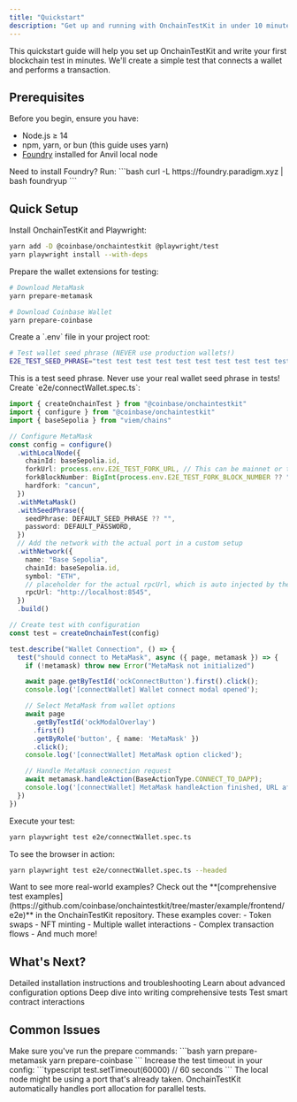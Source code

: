 ```yaml
---
title: "Quickstart"
description: "Get up and running with OnchainTestKit in under 10 minutes"
---
```


This quickstart guide will help you set up OnchainTestKit and write your first blockchain test in minutes. We'll create a simple test that connects a wallet and performs a transaction.

## Prerequisites

Before you begin, ensure you have:

- Node.js ≥ 14
- npm, yarn, or bun (this guide uses yarn)
- [Foundry](https://book.getfoundry.sh/) installed for Anvil local node

<Note>
Need to install Foundry? Run:
```bash
curl -L https://foundry.paradigm.xyz | bash
foundryup
```
</Note>

## Quick Setup

<Steps>
<Step title="Install dependencies">
Install OnchainTestKit and Playwright:

```bash
yarn add -D @coinbase/onchaintestkit @playwright/test
yarn playwright install --with-deps
```
</Step>

<Step title="Download wallet extensions">
Prepare the wallet extensions for testing:

```bash
# Download MetaMask
yarn prepare-metamask

# Download Coinbase Wallet  
yarn prepare-coinbase
```
</Step>

<Step title="Create environment variables">
Create a `.env` file in your project root:

```bash .env
# Test wallet seed phrase (NEVER use production wallets!)
E2E_TEST_SEED_PHRASE="test test test test test test test test test test test junk"
```

<Warning>
This is a test seed phrase. Never use your real wallet seed phrase in tests!
</Warning>
</Step>

<Step title="Create your first test">
Create `e2e/connectWallet.spec.ts`:

```typescript e2e/connectWallet.spec.ts
import { createOnchainTest } from "@coinbase/onchaintestkit"
import { configure } from "@coinbase/onchaintestkit"
import { baseSepolia } from "viem/chains"

// Configure MetaMask
const config = configure()
  .withLocalNode({
    chainId: baseSepolia.id,
    forkUrl: process.env.E2E_TEST_FORK_URL, // This can be mainnet or testnet sepolia url
    forkBlockNumber: BigInt(process.env.E2E_TEST_FORK_BLOCK_NUMBER ?? "0"),
    hardfork: "cancun",
  })
  .withMetaMask()
  .withSeedPhrase({
    seedPhrase: DEFAULT_SEED_PHRASE ?? "",
    password: DEFAULT_PASSWORD,
  })
  // Add the network with the actual port in a custom setup
  .withNetwork({
    name: "Base Sepolia",
    chainId: baseSepolia.id,
    symbol: "ETH",
    // placeholder for the actual rpcUrl, which is auto injected by the node fixture
    rpcUrl: "http://localhost:8545",
  })
  .build()

// Create test with configuration
const test = createOnchainTest(config)

test.describe("Wallet Connection", () => {
  test("should connect to MetaMask", async ({ page, metamask }) => {
    if (!metamask) throw new Error("MetaMask not initialized")

    await page.getByTestId('ockConnectButton').first().click();
    console.log('[connectWallet] Wallet connect modal opened');

    // Select MetaMask from wallet options
    await page
      .getByTestId('ockModalOverlay')
      .first()
      .getByRole('button', { name: 'MetaMask' })
      .click();
    console.log('[connectWallet] MetaMask option clicked');

    // Handle MetaMask connection request
    await metamask.handleAction(BaseActionType.CONNECT_TO_DAPP);
    console.log('[connectWallet] MetaMask handleAction finished, URL after connect:', page.url());
  })
})
```
</Step>

<Step title="Run your test">
Execute your test:

```bash
yarn playwright test e2e/connectWallet.spec.ts
```

To see the browser in action:

```bash
yarn playwright test e2e/connectWallet.spec.ts --headed
```
</Step>
</Steps>

<Tip>
Want to see more real-world examples? Check out the **[comprehensive test examples](https://github.com/coinbase/onchaintestkit/tree/master/example/frontend/e2e)** in the OnchainTestKit repository. These examples cover:
- Token swaps
- NFT minting
- Multiple wallet interactions
- Complex transaction flows
- And much more!
</Tip>

## What's Next?

<CardGroup cols={2}>
<Card title="Installation Guide" icon="download" href="/onchaintestkit/installation">
  Detailed installation instructions and troubleshooting
</Card>
<Card title="Configuration" icon="gear" href="/onchaintestkit/configuration">
  Learn about advanced configuration options
</Card>
<Card title="Writing Tests" icon="code" href="/onchaintestkit/writing-tests">
  Deep dive into writing comprehensive tests
</Card>
<Card title="Smart Contracts" icon="file-contract" href="/onchaintestkit/smart-contracts">
  Test smart contract interactions
</Card>
</CardGroup>

## Common Issues

<AccordionGroup>
<Accordion title="Wallet extension not found">
Make sure you've run the prepare commands:
```bash
yarn prepare-metamask
yarn prepare-coinbase
```
</Accordion>

<Accordion title="Tests timing out">
Increase the test timeout in your config:
```typescript
test.setTimeout(60000) // 60 seconds
```
</Accordion>

<Accordion title="Port already in use">
The local node might be using a port that's already taken. OnchainTestKit automatically handles port allocation for parallel tests.
</Accordion>
</AccordionGroup> 